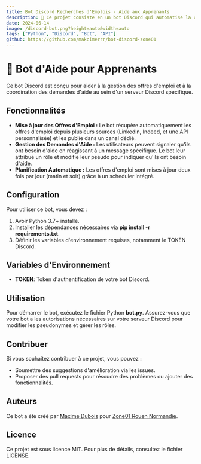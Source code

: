 ```yaml
---
title: Bot Discord Recherches d'Emplois - Aide aux Apprenants
description: 🤖 Ce projet consiste en un bot Discord qui automatise la création de threads pour les offres d'emploi publiées sur LinkedIn et Indeed. Le bot récupère les dernières offres pour des développeurs en alternance à Rouen, France, les affiche dans un canal dédié et met à jour les informations deux fois par jour. En plus de cela, il offre une commande manuelle pour forcer la mise à jour des offres d'emploi, assurant ainsi que les utilisateurs restent informés en temps réel des opportunités disponibles.Le bot facilite également la mise en relation des apprenants en génie logiciel à travers une fonctionnalité de réaction à un message spécifique. En réagissant, les utilisateurs signalent qu'ils ont besoin d'aide et sont automatiquement attribués à un rôle spécifique. Un message est alors posté dans un canal dédié pour encourager la collaboration et le soutien entre les membres.
date: 2024-06-14
image: /discord-bot.png?height=auto&width=auto
tags: ["Python", "Discord", "Bot", "API"]
github: https://github.com/makcimerrr/bot-discord-zone01
---
```


# 🤖 Bot d'Aide pour Apprenants

Ce bot Discord est conçu pour aider à la gestion des offres d'emploi et à la coordination des demandes d'aide au sein d'un serveur Discord spécifique.

## Fonctionnalités

- **Mise à jour des Offres d'Emploi :** Le bot récupère automatiquement les offres d'emploi depuis plusieurs sources (LinkedIn, Indeed, et une API personnalisée) et les publie dans un canal dédié.
- **Gestion des Demandes d'Aide :** Les utilisateurs peuvent signaler qu'ils ont besoin d'aide en réagissant à un message spécifique. Le bot leur attribue un rôle et modifie leur pseudo pour indiquer qu'ils ont besoin d'aide.
- **Planification Automatique :** Les offres d'emploi sont mises à jour deux fois par jour (matin et soir) grâce à un scheduler intégré.

## Configuration

Pour utiliser ce bot, vous devez :
1. Avoir Python 3.7+ installé.
2. Installer les dépendances nécessaires via **pip install -r requirements.txt**.
3. Définir les variables d'environnement requises, notamment le TOKEN Discord.

## Variables d'Environnement

- **TOKEN**: Token d'authentification de votre bot Discord.

## Utilisation

Pour démarrer le bot, exécutez le fichier Python **bot.py**. Assurez-vous que votre bot a les autorisations nécessaires sur votre serveur Discord pour modifier les pseudonymes et gérer les rôles.

## Contribuer

Si vous souhaitez contribuer à ce projet, vous pouvez :

- Soumettre des suggestions d'amélioration via les issues.
- Proposer des pull requests pour résoudre des problèmes ou ajouter des fonctionnalités.

## Auteurs

Ce bot a été créé par [Maxime Dubois](https://github.com/makcimerrr) pour [Zone01 Rouen Normandie](https://zone01rouennormandie.org).

## Licence

Ce projet est sous licence MIT. Pour plus de détails, consultez le fichier LICENSE.